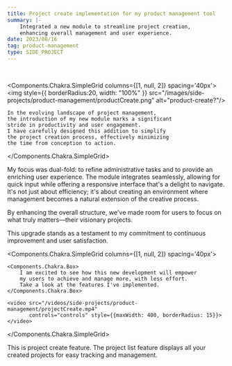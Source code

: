 ```yaml
---
title: Project create implementation for my product management tool
summary: |-
    Integrated a new module to streamline project creation,
    enhancing overall management and user experience.
date: 2023/08/16
tag: product-management
type: SIDE_PROJECT
---
```


<br/>

<Components.Chakra.SimpleGrid columns={[1, null, 2]} spacing='40px'>
    <img style={{
        borderRadius:20,
        width: "100%"
    }} src="/images/side-projects/product-management/productCreate.png" alt="product-create?"/>

    In the evolving landscape of project management,
    the introduction of my new module marks a significant
    stride in productivity and user engagement.
    I have carefully designed this addition to simplify
    the project creation process, effectively minimizing
    the time from conception to action.

</Components.Chakra.SimpleGrid>



My focus was dual-fold: to refine administrative tasks
and to provide an enriching user experience. The module
integrates seamlessly, allowing for quick input while
offering a responsive interface that's a delight to navigate.
It's not just about efficiency; it's about creating
an environment where management becomes a natural extension
of the creative process.

By enhancing the overall structure, we've made room for users
to focus on what truly matters—their visionary projects.

This upgrade stands as a testament to my commitment to continuous
improvement and user satisfaction.

<Components.Chakra.SimpleGrid columns={[1, null, 2]} spacing='40px'>

    <Components.Chakra.Box>
        I am excited to see how this new development will empower
        my users to achieve and manage more, with less effort.
        Take a look at the features I've implemented.
    </Components.Chakra.Box>

    <video src="/videos/side-projects/product-management/projectCreate.mp4"
           controls="controls" style={{maxWidth: 400, borderRadius: 15}}>
    </video>

</Components.Chakra.SimpleGrid>

This is project create feature. The project list feature displays all your created projects for easy tracking and management.